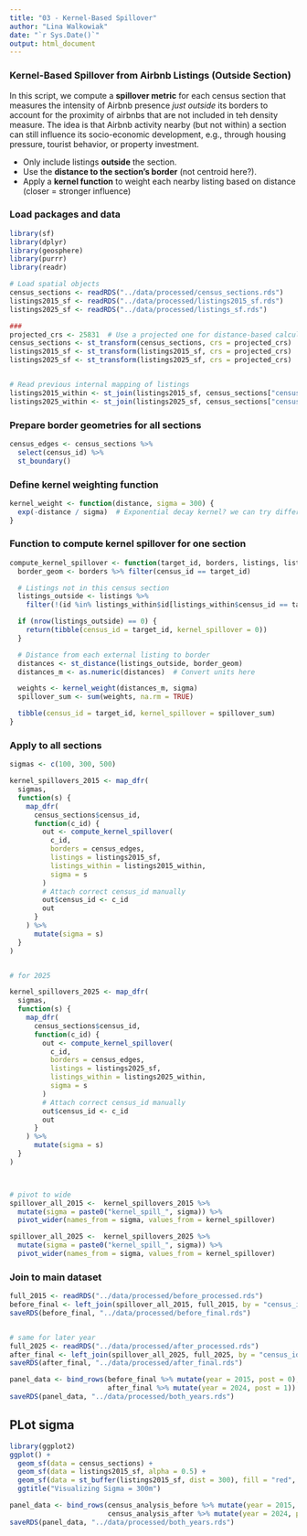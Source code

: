 ```yaml
---
title: "03 - Kernel-Based Spillover"
author: "Lina Walkowiak"
date: "`r Sys.Date()`"
output: html_document
---
```


### Kernel-Based Spillover from Airbnb Listings (Outside Section)

In this script, we compute a **spillover metric** for each census section that measures the intensity of Airbnb presence *just outside* its borders to account for the proximity of airbnbs that are not included in teh density measure. The idea is that Airbnb activity nearby (but not within) a section can still influence its socio-economic development, e.g., through housing pressure, tourist behavior, or property investment.

- Only include listings **outside** the section.
- Use the **distance to the section's border** (not centroid here?).
- Apply a **kernel function** to weight each nearby listing based on distance (closer = stronger influence)

### Load packages and data
```r
library(sf)
library(dplyr)
library(geosphere)
library(purrr)
library(readr)

# Load spatial objects
census_sections <- readRDS("../data/processed/census_sections.rds")
listings2015_sf <- readRDS("../data/processed/listings2015_sf.rds")
listings2025_sf <- readRDS("../data/processed/listings_sf.rds")

### 
projected_crs <- 25831  # Use a projected one for distance-based calculations
census_sections <- st_transform(census_sections, crs = projected_crs)
listings2015_sf <- st_transform(listings2015_sf, crs = projected_crs)
listings2025_sf <- st_transform(listings2025_sf, crs = projected_crs)


# Read previous internal mapping of listings
listings2015_within <- st_join(listings2015_sf, census_sections["census_id"], left = FALSE)
listings2025_within <- st_join(listings2025_sf, census_sections["census_id"], left = FALSE)
```

### Prepare border geometries for all sections
```r
census_edges <- census_sections %>%
  select(census_id) %>%
  st_boundary()
```

### Define kernel weighting function
```r
kernel_weight <- function(distance, sigma = 300) {
  exp(-distance / sigma)  # Exponential decay kernel? we can try different things here
}
```

### Function to compute kernel spillover for one section
```r
compute_kernel_spillover <- function(target_id, borders, listings, listings_within, sigma = 300) {
  border_geom <- borders %>% filter(census_id == target_id)

  # Listings not in this census section
  listings_outside <- listings %>%
    filter(!(id %in% listings_within$id[listings_within$census_id == target_id]))

  if (nrow(listings_outside) == 0) {
    return(tibble(census_id = target_id, kernel_spillover = 0))
  }

  # Distance from each external listing to border
  distances <- st_distance(listings_outside, border_geom)
  distances_m <- as.numeric(distances)  # Convert units here

  weights <- kernel_weight(distances_m, sigma)
  spillover_sum <- sum(weights, na.rm = TRUE)

  tibble(census_id = target_id, kernel_spillover = spillover_sum)
}
```

### Apply to all sections
```r
sigmas <- c(100, 300, 500)

kernel_spillovers_2015 <- map_dfr(
  sigmas,
  function(s) {
    map_dfr(
      census_sections$census_id,
      function(c_id) {
        out <- compute_kernel_spillover(
          c_id,
          borders = census_edges,
          listings = listings2015_sf,
          listings_within = listings2015_within,
          sigma = s
        )
        # Attach correct census_id manually
        out$census_id <- c_id
        out
      }
    ) %>%
      mutate(sigma = s)
  }
)


# for 2025

kernel_spillovers_2025 <- map_dfr(
  sigmas,
  function(s) {
    map_dfr(
      census_sections$census_id,
      function(c_id) {
        out <- compute_kernel_spillover(
          c_id,
          borders = census_edges,
          listings = listings2025_sf,
          listings_within = listings2025_within,
          sigma = s
        )
        # Attach correct census_id manually
        out$census_id <- c_id
        out
      }
    ) %>%
      mutate(sigma = s)
  }
)



# pivot to wide
spillover_all_2015 <-  kernel_spillovers_2015 %>%
  mutate(sigma = paste0("kernel_spill_", sigma)) %>%
  pivot_wider(names_from = sigma, values_from = kernel_spillover)

spillover_all_2025 <-  kernel_spillovers_2025 %>%
  mutate(sigma = paste0("kernel_spill_", sigma)) %>%
  pivot_wider(names_from = sigma, values_from = kernel_spillover)

```

### Join to main dataset
```r
full_2015 <- readRDS("../data/processed/before_processed.rds")
before_final <- left_join(spillover_all_2015, full_2015, by = "census_id")
saveRDS(before_final, "../data/processed/before_final.rds")


# same for later year
full_2025 <- readRDS("../data/processed/after_processed.rds")
after_final <- left_join(spillover_all_2025, full_2025, by = "census_id")
saveRDS(after_final, "../data/processed/after_final.rds")
```


```r
panel_data <- bind_rows(before_final %>% mutate(year = 2015, post = 0),
                        after_final %>% mutate(year = 2024, post = 1))
saveRDS(panel_data, "../data/processed/both_years.rds")
```


## PLot sigma 
```r
library(ggplot2)
ggplot() +
  geom_sf(data = census_sections) +
  geom_sf(data = listings2015_sf, alpha = 0.5) +
  geom_sf(data = st_buffer(listings2015_sf, dist = 300), fill = "red", alpha = 0.1) +
  ggtitle("Visualizing Sigma = 300m")

```
```r
panel_data <- bind_rows(census_analysis_before %>% mutate(year = 2015, post = 0),
                        census_analysis_after %>% mutate(year = 2024, post = 1))
saveRDS(panel_data, "../data/processed/both_years.rds")
```



